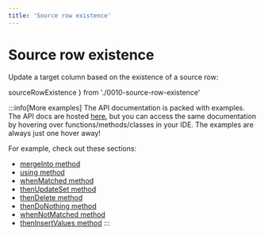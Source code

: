 ```yaml
---
title: 'Source row existence'
---
```


# Source row existence

Update a target column based on the existence of a source row:


  sourceRowExistence
} from './0010-source-row-existence'

<div style={{ marginBottom: '1em' }}>
  <Playground code={sourceRowExistence} />
</div>

:::info[More examples]
The API documentation is packed with examples. The API docs are hosted [here](https://kysely-org.github.io/kysely-apidoc/),
but you can access the same documentation by hovering over functions/methods/classes in your IDE. The examples are always
just one hover away!

For example, check out these sections:
 - [mergeInto method](https://kysely-org.github.io/kysely-apidoc/classes/Kysely.html#mergeInto)
 - [using method](https://kysely-org.github.io/kysely-apidoc/classes/MergeQueryBuilder.html#using)
 - [whenMatched method](https://kysely-org.github.io/kysely-apidoc/classes/WheneableMergeQueryBuilder.html#whenMatched)
 - [thenUpdateSet method](https://kysely-org.github.io/kysely-apidoc/classes/MatchedThenableMergeQueryBuilder.html#thenUpdateSet)
 - [thenDelete method](https://kysely-org.github.io/kysely-apidoc/classes/MatchedThenableMergeQueryBuilder.html#thenDelete)
 - [thenDoNothing method](https://kysely-org.github.io/kysely-apidoc/classes/MatchedThenableMergeQueryBuilder.html#thenDoNothing)
 - [whenNotMatched method](https://kysely-org.github.io/kysely-apidoc/classes/WheneableMergeQueryBuilder.html#whenNotMatched)
 - [thenInsertValues method](https://kysely-org.github.io/kysely-apidoc/classes/NotMatchedThenableMergeQueryBuilder.html#thenInsertValues)
:::
